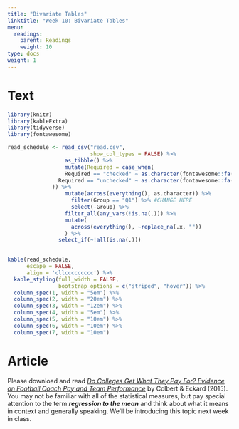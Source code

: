 ```yaml
---
title: "Bivariate Tables"
linktitle: "Week 10: Bivariate Tables"
menu:
  readings:
    parent: Readings
    weight: 10
type: docs
weight: 1
---
```


# Text 

```r
library(knitr)
library(kableExtra)
library(tidyverse)
library(fontawesome)
```

```r
read_schedule <- read_csv("read.csv",
                          show_col_types = FALSE) %>% 
                  as_tibble() %>%
                  mutate(Required = case_when(
                  Required == "checked" ~ as.character(fontawesome::fa("circle-check", fill = "#428bca", height = "15px")),
                Required == "unchecked" ~ as.character(fontawesome::fa("circle-xmark", fill = "#d9534f", height = "15px"))
              )) %>%
                  mutate(across(everything(), as.character)) %>%
                    filter(Group == "Q1") %>% #CHANGE HERE
                    select(-Group) %>%
                  filter_all(any_vars(!is.na(.))) %>% 
                  mutate(
                    across(everything(), ~replace_na(.x, ""))
                  ) %>%
                select_if(~!all(is.na(.))) 
  
```

```r
kable(read_schedule, 
      escape = FALSE,
      align = 'cllccccccccc') %>%
  kable_styling(full_width = FALSE,
                bootstrap_options = c("striped", "hover")) %>%
  column_spec(1, width = "5em") %>%
  column_spec(2, width = "20em") %>%
  column_spec(3, width = "12em") %>%
  column_spec(4, width = "5em") %>%
  column_spec(5, width = "10em") %>%
  column_spec(6, width = "10em") %>%
  column_spec(7, width = "10em") 
```

# Article

Please download and read [*Do Colleges Get What They Pay For? Evidence on Football Coach Pay and Team Performance*](/handouts/Colbert&Woodrow2015){target='_blank'} by Colbert & Eckard (2015). You may not be familiar with all of the statistical measures, but pay special attention to the term ***regression to the mean*** and think about what it means in context and generally speaking. We'll be introducing this topic next week in class.
